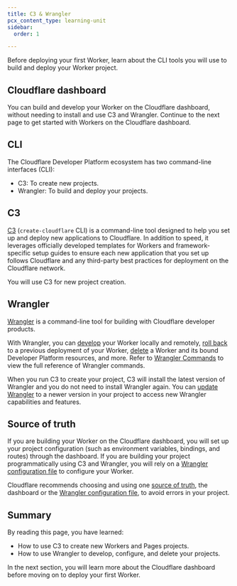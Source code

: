 ```yaml
---
title: C3 & Wrangler
pcx_content_type: learning-unit
sidebar:
  order: 1

---
```


Before deploying your first Worker, learn about the CLI tools you will use to build and deploy your Worker project.

## Cloudflare dashboard

You can build and develop your Worker on the Cloudflare dashboard, without needing to install and use C3 and Wrangler. Continue to the next page to get started with Workers on the Cloudflare dashboard.

## CLI

The Cloudflare Developer Platform ecosystem has two command-line interfaces (CLI):

* C3: To create new projects.
* Wrangler: To build and deploy your projects.

## C3

[C3](/pages/get-started/c3/) (`create-cloudflare` CLI) is a command-line tool designed to help you set up and deploy new applications to Cloudflare. In addition to speed, it leverages officially developed templates for Workers and framework-specific setup guides to ensure each new application that you set up follows Cloudflare and any third-party best practices for deployment on the Cloudflare network.

You will use C3 for new project creation.

## Wrangler

[Wrangler](/workers/wrangler/) is a command-line tool for building with Cloudflare developer products.

With Wrangler, you can [develop](/workers/wrangler/commands/#dev) your Worker locally and remotely, [roll back](/workers/wrangler/commands/#rollback) to a previous deployment of your Worker, [delete](/workers/wrangler/commands/#delete-1) a Worker and its bound Developer Platform resources, and more. Refer to [Wrangler Commands](/workers/wrangler/commands/) to view the full reference of Wrangler commands.

When you run C3 to create your project, C3 will install the latest version of Wrangler and you do not need to install Wrangler again. You can [update Wrangler](/workers/wrangler/install-and-update/#update-wrangler) to a newer version in your project to access new Wrangler capabilities and features.

## Source of truth

If you are building your Worker on the Cloudflare dashboard, you will set up your project configuration (such as environment variables, bindings, and routes) through the dashboard. If you are building your project programmatically using C3 and Wrangler, you will rely on a [Wrangler configuration file](/workers/wrangler/configuration/) to configure your Worker.

Cloudflare recommends choosing and using one [source of truth](/workers/wrangler/configuration/#source-of-truth), the dashboard or the [Wrangler configuration file](/workers/wrangler/configuration/), to avoid errors in your project.

## Summary

By reading this page, you have learned:

* How to use C3 to create new Workers and Pages projects.
* How to use Wrangler to develop, configure, and delete your projects.

In the next section, you will learn more about the Cloudflare dashboard before moving on to deploy your first Worker.
